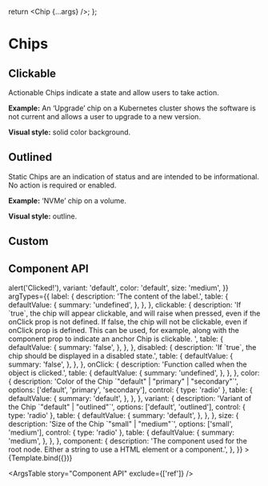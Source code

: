 
<Meta title="Elements/Chips" component={Chip} />

  return <Chip {...args} />;
};

# Chips

<Canvas>
  <Story name="Default">
    <Chip label="Chip" />
  </Story>
</Canvas>

## Clickable

Actionable Chips indicate a state and allow users to take action.

**Example:** An ‘Upgrade’ chip on a Kubernetes cluster shows the software is not current and allows a user to upgrade to a new version.

**Visual style:** solid color background.

<Canvas>
  <Story name="Clickable">
    <Chip label="Upgrade" clickable />
  </Story>
</Canvas>

## Outlined

Static Chips are an indication of status and are intended to be informational.
No action is required or enabled.

**Example:** ‘NVMe’ chip on a volume.

**Visual style:** outline.

<Canvas>
  <Story name="Outlined">
    <Chip label="Chip" variant="outlined" />
  </Story>
</Canvas>

## Custom

<Canvas>
  <Story name="Custom">
    <Chip
      label="NVMe"
      variant="outlined"
      outlineColor="green"
      size="small"
    />
  </Story>
</Canvas>

## Component API

<Canvas>
  <Story
    name="Component API"
    args={{
      label: 'Chip',
      clickable: false,
      disabled: false,
      onClick: () => alert('Clicked!'),
      variant: 'default',
      color: 'default',
      size: 'medium',
    }}
    argTypes={{
      label: {
        description: 'The content of the label.',
        table: {
          defaultValue: {
            summary: 'undefined',
          },
        },
      },
      clickable: {
        description:
          'If `true`, the chip will appear clickable, and will raise when pressed, even if the onClick prop is not defined. If false, the chip will not be clickable, even if onClick prop is defined. This can be used, for example, along with the component prop to indicate an anchor Chip is clickable.  ',
        table: {
          defaultValue: {
            summary: 'false',
          },
        },
      },
      disabled: {
        description:
          'If `true`, the chip should be displayed in a disabled state.',
        table: {
          defaultValue: {
            summary: 'false',
          },
        },
      },
      onClick: {
        description: 'Function called when the object is clicked.',
        table: {
          defaultValue: {
            summary: 'undefined',
          },
        },
      },
      color: {
        description: 'Color of the Chip `"default" | "primary" | "secondary"`',
        options: ['default', 'primary', 'secondary'],
        control: { type: 'radio' },
        table: {
          defaultValue: {
            summary: 'default',
          },
        },
      },
      variant: {
        description: 'Variant of the Chip `"default" | "outlined"`',
        options: ['default', 'outlined'],
        control: { type: 'radio' },
        table: {
          defaultValue: {
            summary: 'default',
          },
        },
      },
      size: {
        description: 'Size of the Chip `"small" | "medium"`',
        options: ['small', 'medium'],
        control: { type: 'radio' },
        table: {
          defaultValue: {
            summary: 'medium',
          },
        },
      },
      component: {
        description:
          'The component used for the root node. Either a string to use a HTML element or a component.',
      },
    }}
  >
    {Template.bind({})}
  </Story>
</Canvas>

<ArgsTable story="Component API"  exclude={['ref']} />
